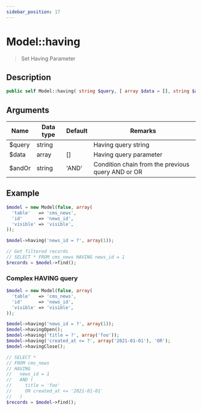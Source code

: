 ```yaml
---
sidebar_position: 17
---
```


# Model::having

> Set Having Parameter

## Description

```php
public self Model::having( string $query, [ array $data = [], string $andOr = 'AND' ] )
```

## Arguments

| Name | Data type | Default | Remarks |
| --- | --- | --- | --- |
| $query | string |  | Having query string |
| $data | array | [] | Having query parameter |
| $andOr | string | 'AND' | Condition chain from the previous query AND or OR |

## Example

```php title="Controller"
$model = new Model(false, array(
  'table'   => 'cms_news',
  'id'      => 'news_id',
  'visible' => 'visible',
));

$model->having('news_id = ?', array(1));

// Get filtered records
// SELECT * FROM cms_news HAVING news_id = 1
$records = $model->find();
```

### Complex HAVING query

```php title="Controller"
$model = new Model(false, array(
  'table'   => 'cms_news',
  'id'      => 'news_id',
  'visible' => 'visible',
));

$model->having('news_id = ?', array(1));
$model->havingOpen();
$model->having('title = ?', array('foo'));
$model->having('created_at <= ?', array('2021-01-01'), 'OR');
$model->havingClose();

// SELECT *
// FROM cms_news
// HAVING
//   news_id = 1
//   AND (
//     title = 'foo'
//     OR created_at <= '2021-01-01'
//   )
$records = $model->find();
```
